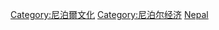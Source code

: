 {{Commonscat|Tourism in Nepal}}

[[Category:尼泊爾文化|Category:尼泊爾文化]]
[[Category:尼泊尔经济|Category:尼泊尔经济]]
[[Category:亚洲各国旅游|Nepal]]
